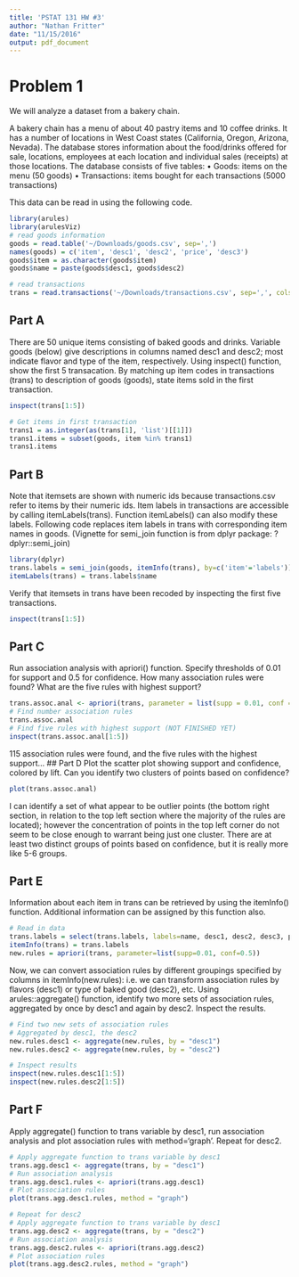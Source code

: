 ```yaml
---
title: 'PSTAT 131 HW #3'
author: "Nathan Fritter"
date: "11/15/2016"
output: pdf_document
---
```


# Problem 1
We will analyze a dataset from a bakery chain.

A bakery chain has a menu of about 40 pastry items and 10 coffee drinks. It has a number of locations in West Coast states (California, Oregon, Arizona, Nevada). The database stores information about the food/drinks offered for sale, locations, employees at each location and individual sales (receipts) at those locations. The database consists of five tables:
• Goods: items on the menu (50 goods)
• Transactions: items bought for each transactions (5000 transactions)

This data can be read in using the following code.

```r
library(arules)
library(arulesViz)
# read goods information
goods = read.table('~/Downloads/goods.csv', sep=',')
names(goods) = c('item', 'desc1', 'desc2', 'price', 'desc3')
goods$item = as.character(goods$item)
goods$name = paste(goods$desc1, goods$desc2)

# read transactions
trans = read.transactions('~/Downloads/transactions.csv', sep=',', cols=1)
```

## Part A
There are 50 unique items consisting of baked goods and drinks. Variable goods (below) give
descriptions in columns named desc1 and desc2; most indicate flavor and type of the item,
respectively. Using inspect() function, show the first 5 transacation. By matching up item codes in transactions (trans) to description of goods (goods), state items sold in the first transaction.

```r
inspect(trans[1:5])

# Get items in first transaction
trans1 = as.integer(as(trans[1], 'list')[[1]])
trans1.items = subset(goods, item %in% trans1)
trans1.items
```

## Part B
Note that itemsets are shown with numeric ids because transactions.csv refer to items by their numeric ids. Item labels in transactions are accessible by calling itemLabels(trans). Function itemLabels() can also modify these labels.
Following code replaces item labels in trans with corresponding item names in goods. (Vignette for semi_join function is from dplyr package: ?dplyr::semi_join)

```r
library(dplyr)
trans.labels = semi_join(goods, itemInfo(trans), by=c('item'='labels'))
itemLabels(trans) = trans.labels$name
```

Verify that itemsets in trans have been recoded by inspecting the first five transactions.

```r
inspect(trans[1:5])
```

## Part C
Run association analysis with apriori() function. Specify thresholds of 0.01 for support and 0.5 for confidence. How many association rules were found? What are the five rules with highest support?

```r
trans.assoc.anal <- apriori(trans, parameter = list(supp = 0.01, conf = 0.5))
# Find number association rules
trans.assoc.anal
# Find five rules with highest support (NOT FINISHED YET)
inspect(trans.assoc.anal[1:5])
```

115 association rules were found, and the five rules with the highest support...
## Part D
Plot the scatter plot showing support and confidence, colored by lift. Can you identify two clusters of points based on confidence?

```r
plot(trans.assoc.anal)
```

I can identify a set of what appear to be outlier points (the bottom right section, in relation to the top left section where the majority of the rules are located); however the concentration of points in the top left corner do not seem to be close enough to warrant being just one cluster. There are at least two distinct groups of points based on confidence, but it is really more like 5-6 groups. 

## Part E
Information about each item in trans can be retrieved by using the itemInfo() function. Additional information can be assigned by this function also.

```r
# Read in data
trans.labels = select(trans.labels, labels=name, desc1, desc2, desc3, price)
itemInfo(trans) = trans.labels
new.rules = apriori(trans, parameter=list(supp=0.01, conf=0.5))
```

Now, we can convert association rules by different groupings specified by columns in
itemInfo(new.rules): i.e. we can transform association rules by flavors (desc1) or type of baked good (desc2), etc. Using arules::aggregate() function, identify two more sets of association rules, aggregated by once by desc1 and again by desc2. 
Inspect the results.

```r
# Find two new sets of association rules
# Aggregated by desc1, the desc2
new.rules.desc1 <- aggregate(new.rules, by = "desc1")
new.rules.desc2 <- aggregate(new.rules, by = "desc2")

# Inspect results
inspect(new.rules.desc1[1:5])
inspect(new.rules.desc2[1:5])
```

## Part F
Apply aggregate() function to trans variable by desc1, run association analysis and plot
association rules with method='graph'. Repeat for desc2.

```r
# Apply aggregate function to trans variable by desc1
trans.agg.desc1 <- aggregate(trans, by = "desc1")
# Run association analysis
trans.agg.desc1.rules <- apriori(trans.agg.desc1)
# Plot association rules
plot(trans.agg.desc1.rules, method = "graph")

# Repeat for desc2
# Apply aggregate function to trans variable by desc1
trans.agg.desc2 <- aggregate(trans, by = "desc2")
# Run association analysis
trans.agg.desc2.rules <- apriori(trans.agg.desc2)
# Plot association rules
plot(trans.agg.desc2.rules, method = "graph")
```